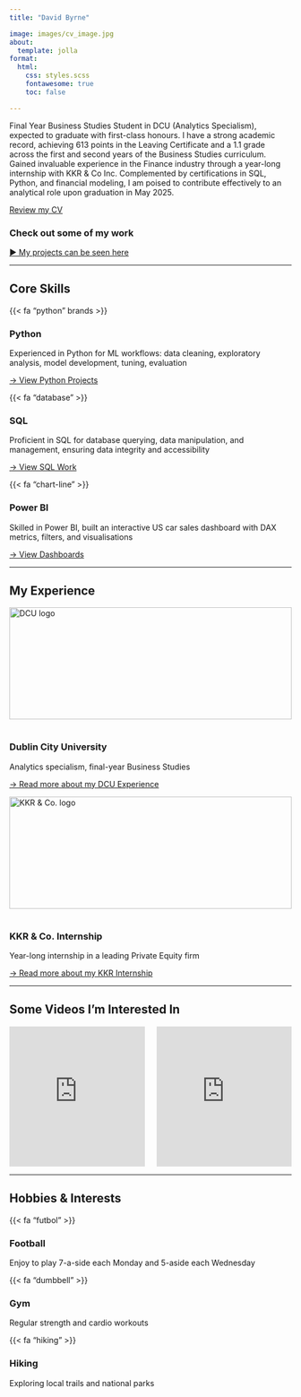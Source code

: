 ```yaml
---
title: "David Byrne"

image: images/cv_image.jpg
about:
  template: jolla
format:
  html:
    css: styles.scss
    fontawesome: true
    toc: false

---
```


<div class="hero">
  <p>Final Year Business Studies Student in DCU (Analytics Specialism), expected to graduate with first-class honours.  I have a strong academic record, achieving 613 points in the Leaving Certificate and a 1.1 grade across the first and second years of the Business Studies curriculum. Gained invaluable experience in the Finance industry through a year-long internship with KKR & Co Inc. Complemented by certifications in SQL, Python, and financial modeling, I am poised to contribute effectively to an analytical role upon graduation in May 2025.</p>
</div>

[Review my CV](cv.pdf){.btn .btn-primary}

### Check out some of my work
[► My projects can be seen here](projects.qmd)

<hr class="section-break"/>


## Core Skills

::: {.skill-grid}

::: {.skill-card}
::: {.skill-icon}

{{< fa "python" brands >}}

:::

### Python  
Experienced in Python for ML workflows: data cleaning, exploratory analysis, model development, tuning, evaluation

[→ View Python Projects](projects/baa1027_adv_python.qmd){.btn .btn-primary style=}
:::

::: {.skill-card}
::: {.skill-icon}

{{< fa "database" >}}

:::

### SQL  
Proficient in SQL for database querying, data manipulation, and management, ensuring data integrity and accessibility

[→ View SQL Work](projects/programming&visualisation.qmd){.btn .btn-primary}
:::

::: {.skill-card}
::: {.skill-icon}

{{< fa "chart-line" >}}

:::

### Power BI  
Skilled in Power BI, built an interactive US car sales dashboard with DAX metrics, filters, and visualisations

[→ View Dashboards](projects/programming&visualisation.qmd){.btn .btn-primary}
:::

:::

<hr class="section-break"/>

## My Experience

::: {.skill-grid}

::: {.skill-card}
<img 
  src="images/dcu_logo.png" 
  alt="DCU logo" 
  style="width: 100%; height:200px; object-fit:contain; margin-bottom:1rem;"
/>

### Dublin City University  
Analytics specialism, final-year Business Studies

[→ Read more about my DCU Experience](about_experience/dcu.qmd){.btn .btn-primary}
:::

::: {.skill-card}
<img 
  src="images/kkr_logo.png" 
  alt="KKR & Co. logo" 
  style="width: 100%; height:200px; object-fit:contain; margin-bottom:1rem;"
/>

### KKR & Co. Internship  
Year-long internship in a leading Private Equity firm

[→ Read more about my KKR Internship](about_experience/kkr.qmd){.btn .btn-primary}
:::

:::


<hr class="section-break"/>

## Some Videos I'm Interested In

::: {.columns}

::: {.column width="50%"}
::: {.skill-card}
<iframe 
  width="100%" height="250" 
  src="https://www.youtube.com/embed/WEDIj9JBTC8"
  title="Everything Finance" frameborder="0" allowfullscreen>
</iframe>
:::
:::

::: {.column width="50%"}
::: {.skill-card}
<iframe 
  width="100%" height="250" 
  src="https://www.youtube.com/embed/KKNCiRWd_j0"
  title="AI TED Talk" frameborder="0" allowfullscreen>
</iframe>
:::
:::

:::

<hr class="section-break"/>

## Hobbies & Interests

::: {.skill-grid}

::: {.skill-card}
::: {.skill-icon}
{{< fa "futbol" >}}
:::
### Football  
Enjoy to play 7-a-side each Monday and 5-aside each Wednesday
:::

::: {.skill-card}
::: {.skill-icon}
{{< fa "dumbbell" >}}
:::
### Gym  
Regular strength and cardio workouts 
:::

::: {.skill-card}
::: {.skill-icon}
{{< fa "hiking" >}}
:::
### Hiking  
Exploring local trails and national parks
:::

:::
